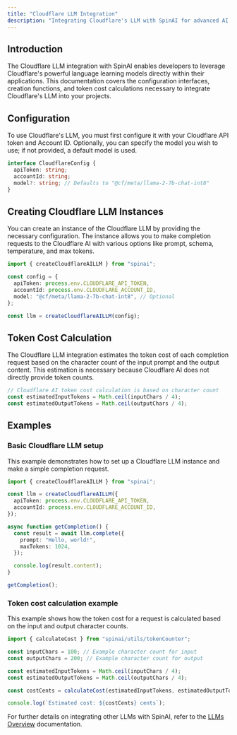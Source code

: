 ```yaml
---
title: "Cloudflare LLM Integration"
description: "Integrating Cloudflare's LLM with SpinAI for advanced AI capabilities."
---
```


## Introduction

The Cloudflare LLM integration with SpinAI enables developers to leverage Cloudflare's powerful language learning models directly within their applications. This documentation covers the configuration interfaces, creation functions, and token cost calculations necessary to integrate Cloudflare's LLM into your projects.

## Configuration

To use Cloudflare's LLM, you must first configure it with your Cloudflare API token and Account ID. Optionally, you can specify the model you wish to use; if not provided, a default model is used.

```typescript
interface CloudflareConfig {
  apiToken: string;
  accountId: string;
  model?: string; // Defaults to "@cf/meta/llama-2-7b-chat-int8"
}
```

## Creating Cloudflare LLM Instances

You can create an instance of the Cloudflare LLM by providing the necessary configuration. The instance allows you to make completion requests to the Cloudflare AI with various options like prompt, schema, temperature, and max tokens.

```typescript
import { createCloudflareAILLM } from "spinai";

const config = {
  apiToken: process.env.CLOUDFLARE_API_TOKEN,
  accountId: process.env.CLOUDFLARE_ACCOUNT_ID,
  model: "@cf/meta/llama-2-7b-chat-int8", // Optional
};

const llm = createCloudflareAILLM(config);
```

## Token Cost Calculation

The Cloudflare LLM integration estimates the token cost of each completion request based on the character count of the input prompt and the output content. This estimation is necessary because Cloudflare AI does not directly provide token counts.

```typescript
// Cloudflare AI token cost calculation is based on character count
const estimatedInputTokens = Math.ceil(inputChars / 4);
const estimatedOutputTokens = Math.ceil(outputChars / 4);
```

## Examples

### Basic Cloudflare LLM setup

This example demonstrates how to set up a Cloudflare LLM instance and make a simple completion request.

```typescript
import { createCloudflareAILLM } from "spinai";

const llm = createCloudflareAILLM({
  apiToken: process.env.CLOUDFLARE_API_TOKEN,
  accountId: process.env.CLOUDFLARE_ACCOUNT_ID,
});

async function getCompletion() {
  const result = await llm.complete({
    prompt: "Hello, world!",
    maxTokens: 1024,
  });

  console.log(result.content);
}

getCompletion();
```

### Token cost calculation example

This example shows how the token cost for a request is calculated based on the input and output character counts.

```typescript
import { calculateCost } from "spinai/utils/tokenCounter";

const inputChars = 100; // Example character count for input
const outputChars = 200; // Example character count for output

const estimatedInputTokens = Math.ceil(inputChars / 4);
const estimatedOutputTokens = Math.ceil(outputChars / 4);

const costCents = calculateCost(estimatedInputTokens, estimatedOutputTokens, "@cf/meta/llama-2-7b-chat-int8");

console.log(`Estimated cost: ${costCents} cents`);
```

For further details on integrating other LLMs with SpinAI, refer to the [LLMs Overview](/docs/llms/overview) documentation.